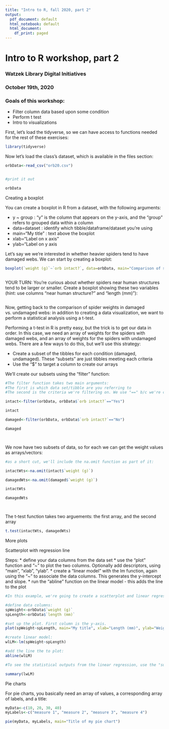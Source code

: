 ```yaml
---
title: "Intro to R, fall 2020, part 2"
output:
  pdf_document: default
  html_notebook: default
  html_document:
    df_print: paged
---
```


# Intro to R workshop, part 2

### Watzek Library Digital Initiatives
### October 19th, 2020


### Goals of this workshop:

* Filter column data based upon some condition
* Perform t test
* Intro to visualizations


First, let's load the tidyverse, so we can have access to functions needed for the rest of these exercises:

```r
library(tidyverse)

```


Now let's load the class's dataset, which is available in the files section:

```r

orbData<-read_csv("orb20.csv")


#print it out

orbData
```



Creating a boxplot

You can create a boxplot in R from a dataset, with the following arguments:

* y ~ group : "y" is the column that appears on the y-axis, and the "group" refers to grouped data within a column
* data=dataset : identify which tibble/dataframe/dataset you're using
* main="My title" : text above the boxplot
* xlab="Label on x axis"
* ylab="Label on y axis


Let's say we we're interested in whether heavier spiders tend to have damaged webs. We can start by creating a boxplot:


```r


boxplot(`weight (g)`~`orb intact?`, data=orbData, main="Comparison of spider weights", xlab="Was orb intact?", ylab="Average weight in grams")



```



YOUR TURN:
You're curious about whether spiders near human structures tend to be larger or smaller. Create a boxplot showing these two variables (hint: use columns "near human structure?" and "length (mm)"):

```r





```




Now, getting back to the comparison of spider weights in damaged vs. undamaged webs: in addition to creating a data visualization, we want to perform a statistical analysis using a t-test. 

Performing a t-test in R is pretty easy, but the trick is to get our data in order. In this case, we need an array of weights for the spiders with damaged webs, and an array of weights for the spiders with undamaged webs. There are a few ways to do this, but we'll use this strategy:


* Create a subset of the tibbles for each condition (damaged, undamaged). These "subsets" are just tibbles meeting each criteria
* Use the "$" to  target a column to create our arrays

We'll create our subsets using the "filter" function:

```r
#The filter function takes two main arguments:
#The first is which data set/tibble are you referring to
#The second is the criteria we're filtering on. We use "==" b/c we're comparing the two values (not assigning a value, as with "=")

intact<-filter(orbData, orbData$`orb intact?`=="Yes")

intact

damaged<-filter(orbData, orbData$`orb intact?`=="No")

damaged




```



We now have two subsets of data, so for each we can get the weight values as arrays/vectors:

```r

#as a short cut, we'll include the na.omit function as part of it:

intactWts<-na.omit(intact$`weight (g)`)

damagedWts<-na.omit(damaged$`weight (g)`)

intactWts

damagedWts




```


The t-test function takes two arguements: the first array, and the second array

```r

t.test(intactWts, damagedWts)


```






More plots

Scatterplot with regression line

Steps:
* define your data columns from the data set
* use the "plot" function and "~" to plot the two columns. Optionally add descriptors, using "main", "xlab", "ylab".
* create a "linear model" with the lm function, again using the "~" to associate the data columns. This generates the y-intercept and slope.
* run the "abline" function on the linear model - this adds the line to the plot



```r
#In this example, we're going to create a scatterplot and linear regression line, looking at the association of spider weight and spider length: 

#define data columns:
spWeight<-orbData$`weight (g)`
spLength<-orbData$`length (mm)`

#set up the plot. First column is the y-axis.
plot(spWeight~spLength, main="My title", xlab="Length (mm)", ylab="Weight (g)")

#create linear model:
wlLM<-lm(spWeight~spLength)

#add the line the to plot:
abline(wlLM)

#To see the statistical outputs from the linear regression, use the "summary" function:

summary(lwLM)

```





Pie charts

For pie charts, you basically need an array of values, a corresponding array of labels, and a title:

```r
myData<-c(10, 20, 30, 40)
myLabels<-c("measure 1", "measure 2", "measure 3", "measure 4")

pie(myData, myLabels, main="Title of my pie chart")




```








